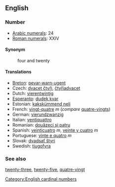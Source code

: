 ==English==

===Number===

*[[w:Arabic Numerals|Arabic numerals]]: 24
*[[w:Roman numerals|Roman numerals]]: XXIV

====Synonym====
:four and twenty

====Translations====
*[[Breton]]: [[pevar-warn-ugent]]
*Czech: [[dvacet čtyři]], [[čtyřiadvacet]]
*Dutch: [[vierentwintig]]
*[[Esperanto]]: [[dudek kvar]]
*Estonian: [[kakskümmend neli]]
*French: [[vingt-quatre]] ''m'' (''compare'' [[quatre-vingts]])
*German: [[vierundzwanzig]]
*Italian: [[ventiquattro]]
*Romanian: [[douăzeci şi patru]]
*Spanish: [[veinticuatro]] ''m'', [[veinte y cuatro]] ''m''
*Portuguese: [[vinte e quatro]] ''m''
*Slovak: [[dvadsať štyri]]
*Swedish: [[tjugofyra]]

===See also===

[[twenty-three]], [[twenty-five]], [[quatre-vingt]]

[[Category:English cardinal numbers]]